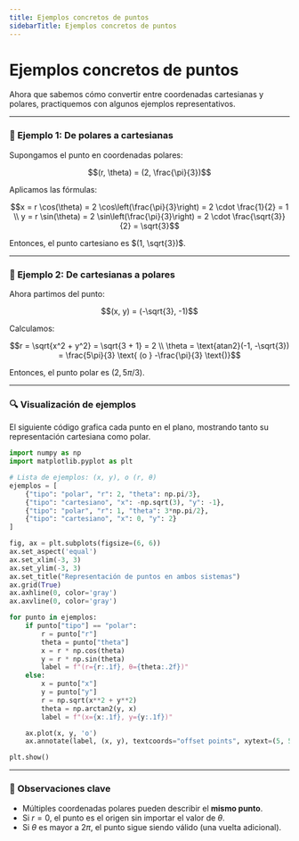 ```yaml
---
title: Ejemplos concretos de puntos
sidebarTitle: Ejemplos concretos de puntos
---
```

<link
  rel="stylesheet"
  href="https://cdn.jsdelivr.net/npm/katex/dist/katex.css"
/>

#  Ejemplos concretos de puntos

Ahora que sabemos cómo convertir entre coordenadas cartesianas y polares, practiquemos con algunos ejemplos representativos.



---

### 📌 Ejemplo 1: De polares a cartesianas

Supongamos el punto en coordenadas polares:

```math
(r, \theta) = (2, \frac{\pi}{3})
```

Aplicamos las fórmulas:

```math
x = r \cos(\theta) = 2 \cos\left(\frac{\pi}{3}\right) = 2 \cdot \frac{1}{2} = 1
\\
y = r \sin(\theta) = 2 \sin\left(\frac{\pi}{3}\right) = 2 \cdot \frac{\sqrt{3}}{2} = \sqrt{3}
```

Entonces, el punto cartesiano es $(1, \sqrt{3})$.

---

### 📌 Ejemplo 2: De cartesianas a polares

Ahora partimos del punto:

```math
(x, y) = (-\sqrt{3}, -1)
```

Calculamos:

```math
r = \sqrt{x^2 + y^2} = \sqrt{3 + 1} = 2
\\
\theta = \text{atan2}(-1, -\sqrt{3}) = \frac{5\pi}{3} \text{ (o } -\frac{\pi}{3} \text{)}
```

Entonces, el punto polar es $(2, 5\pi/3)$.

---

### 🔍 Visualización de ejemplos

El siguiente código grafica cada punto en el plano, mostrando tanto su representación cartesiana como polar.

```python
import numpy as np
import matplotlib.pyplot as plt

# Lista de ejemplos: (x, y), o (r, θ)
ejemplos = [
    {"tipo": "polar", "r": 2, "theta": np.pi/3},
    {"tipo": "cartesiano", "x": -np.sqrt(3), "y": -1},
    {"tipo": "polar", "r": 1, "theta": 3*np.pi/2},
    {"tipo": "cartesiano", "x": 0, "y": 2}
]

fig, ax = plt.subplots(figsize=(6, 6))
ax.set_aspect('equal')
ax.set_xlim(-3, 3)
ax.set_ylim(-3, 3)
ax.set_title("Representación de puntos en ambos sistemas")
ax.grid(True)
ax.axhline(0, color='gray')
ax.axvline(0, color='gray')

for punto in ejemplos:
    if punto["tipo"] == "polar":
        r = punto["r"]
        theta = punto["theta"]
        x = r * np.cos(theta)
        y = r * np.sin(theta)
        label = f"(r={r:.1f}, θ={theta:.2f})"
    else:
        x = punto["x"]
        y = punto["y"]
        r = np.sqrt(x**2 + y**2)
        theta = np.arctan2(y, x)
        label = f"(x={x:.1f}, y={y:.1f})"

    ax.plot(x, y, 'o')
    ax.annotate(label, (x, y), textcoords="offset points", xytext=(5, 5))

plt.show()
```

---

### 🧠 Observaciones clave

- Múltiples coordenadas polares pueden describir el **mismo punto**.
- Si $r = 0$, el punto es el origen sin importar el valor de $\theta$.
- Si $\theta$ es mayor a $2\pi$, el punto sigue siendo válido (una vuelta adicional).
